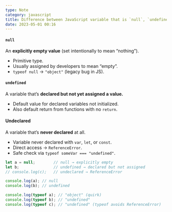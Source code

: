 ```yaml
---
type: Note
category: javascript
title: Difference between JavaScript variable that is `null`, `undefined` or undeclared
date: 2023-05-01 00:16
---
```


#### `null`
An **explicitly empty value** (set intentionally to mean “nothing”).
*   Primitive type.
*   Usually assigned by developers to mean “empty”.
*   `typeof null` → `"object"` (legacy bug in JS).
#### `undefined`
A variable that’s **declared but not yet assigned a value.**
*   Default value for declared variables not initialized.
*   Also default return from functions with no `return`.
#### Undeclared
A variable that’s **never declared** at all.
*   Variable never declared with `var`, `let`, or `const`.
*   Direct access → `ReferenceError`.
*   Safe check via `typeof someVar === "undefined"`.

```javascript
let a = null;        // null → explicitly empty
let b;               // undefined → declared but not assigned
// console.log(c);   // undeclared → ReferenceError

console.log(a); // null
console.log(b); // undefined

console.log(typeof a); // "object" (quirk)
console.log(typeof b); // "undefined"
console.log(typeof c); // "undefined" (typeof avoids ReferenceError)
```